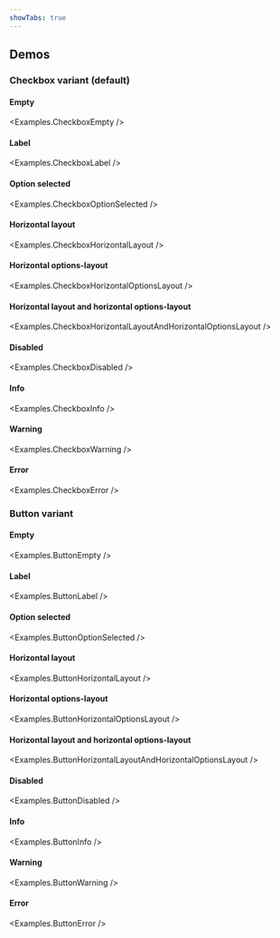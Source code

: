 ```yaml
---
showTabs: true
---
```



## Demos

### Checkbox variant (default)

#### Empty

<Examples.CheckboxEmpty />

#### Label

<Examples.CheckboxLabel />

#### Option selected

<Examples.CheckboxOptionSelected />

#### Horizontal layout

<Examples.CheckboxHorizontalLayout />

#### Horizontal options-layout

<Examples.CheckboxHorizontalOptionsLayout />

#### Horizontal layout and horizontal options-layout

<Examples.CheckboxHorizontalLayoutAndHorizontalOptionsLayout />

#### Disabled

<Examples.CheckboxDisabled />

#### Info

<Examples.CheckboxInfo />

#### Warning

<Examples.CheckboxWarning />

#### Error

<Examples.CheckboxError />

### Button variant

#### Empty

<Examples.ButtonEmpty />

#### Label

<Examples.ButtonLabel />

#### Option selected

<Examples.ButtonOptionSelected />

#### Horizontal layout

<Examples.ButtonHorizontalLayout />

#### Horizontal options-layout

<Examples.ButtonHorizontalOptionsLayout />

#### Horizontal layout and horizontal options-layout

<Examples.ButtonHorizontalLayoutAndHorizontalOptionsLayout />

#### Disabled

<Examples.ButtonDisabled />

#### Info

<Examples.ButtonInfo />

#### Warning

<Examples.ButtonWarning />

#### Error

<Examples.ButtonError />
